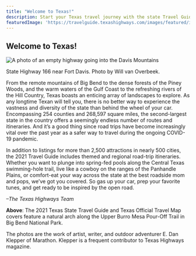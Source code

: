 ```yaml
---
title: "Welcome to Texas!"
description: Start your Texas travel journey with the state Travel Guide
featuredImage: 'https://travelguide.texashighways.com/images/featured/index.jpg'
---
```



## Welcome to Texas!

<Row>
<Column colMd={5} colLg={8}>

![A photo of an empty highway going into the Davis Mountains](../images/state-highway-166-wvo.jpg)
<Caption>State Highway 166 near Fort Davis. Photo by Will van Overbeek.</Caption>

<PageDescription>

</PageDescription>

From the remote mountains of Big Bend to the dense forests of the Piney Woods, and the warm waters of the Gulf Coast to the refreshing rivers of the Hill Country, Texas boasts an enticing array of landscapes to explore. As any longtime Texan will tell you, there is no better way to experience the vastness and diversity of the state than behind the wheel of your car. Encompassing 254 counties and 268,597 square miles, the second-largest state in the country offers a seemingly endless number of routes and itineraries. And it’s a good thing since road trips have become increasingly vital over the past year as a safer way to travel during the ongoing COVID-19 pandemic. 

In addition to listings for more than 2,500 attractions in nearly 500 cities, the 2021 Travel Guide includes themed and regional road-trip itineraries. Whether you want to plunge into spring-fed pools along the Central Texas swimming-hole trail, live like a cowboy on the ranges of the Panhandle Plains, or comfort-eat your way across the state at the best roadside mom and pops, we’ve got you covered. So gas up your car, prep your favorite tunes, and get ready to be inspired by the open road.     

_–The Texas Highways Team_

</Column>

<Column colMd={2} colLg={3} offsetMd={1} offsetLg={1}>
<Aside>

**Above**: The 2021 Texas State Travel Guide and Texas Official Travel Map covers feature a natural arch along the Upper Burro Mesa Pour-Off Trail in Big Bend National Park. 

The photos are the work of artist, writer, and outdoor adventurer E. Dan Klepper of Marathon. Klepper is a frequent contributor to Texas Highways magazine.

</Aside>
</Column>
</Row>